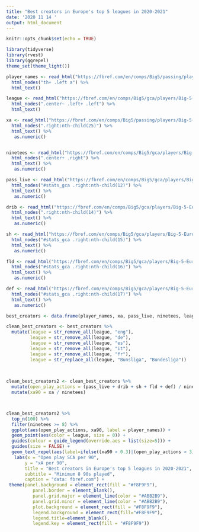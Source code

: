 ```yaml
---
title: "Best creators in Europe's top 5 leagues in 2020-2021"
date: '2020 11 14 '
output: html_document
---
```


```r
knitr::opts_chunk$set(echo = TRUE)
```

```r
library(tidyverse)
library(rvest)
library(ggrepel)
theme_set(theme_light())
```

```r
player_names <- read_html("https://fbref.com/en/comps/Big5/passing/players/Big-5-European-Leagues-Stats") %>% 
  html_nodes("th+ .left a") %>% 
  html_text()

league <- read_html("https://fbref.com/en/comps/Big5/gca/players/Big-5-European-Leagues-Stats") %>% 
  html_nodes(".center~ .left+ .left") %>% 
  html_text()

xa <- read_html("https://fbref.com/en/comps/Big5/passing/players/Big-5-European-Leagues-Stats") %>% 
  html_nodes(".right:nth-child(25)") %>% 
  html_text() %>% 
   as.numeric()


ninetees <- read_html("https://fbref.com/en/comps/Big5/gca/players/Big-5-European-Leagues-Stats") %>% 
  html_nodes(".center+ .right") %>% 
  html_text() %>% 
   as.numeric()

pass_live <- read_html("https://fbref.com/en/comps/Big5/gca/players/Big-5-European-Leagues-Stats") %>% 
  html_nodes("#stats_gca .right:nth-child(12)") %>% 
  html_text() %>% 
   as.numeric()

drib <- read_html("https://fbref.com/en/comps/Big5/gca/players/Big-5-European-Leagues-Stats") %>% 
  html_nodes(".right:nth-child(14)") %>% 
  html_text() %>% 
   as.numeric()

sh <- read_html("https://fbref.com/en/comps/Big5/gca/players/Big-5-European-Leagues-Stats") %>% 
  html_nodes("#stats_gca .right:nth-child(15)") %>% 
  html_text() %>% 
   as.numeric()

fld <- read_html("https://fbref.com/en/comps/Big5/gca/players/Big-5-European-Leagues-Stats") %>% 
  html_nodes("#stats_gca .right:nth-child(16)") %>% 
  html_text() %>% 
   as.numeric()

def <- read_html("https://fbref.com/en/comps/Big5/gca/players/Big-5-European-Leagues-Stats") %>% 
  html_nodes("#stats_gca .right:nth-child(17)") %>% 
  html_text() %>% 
   as.numeric()


```

```r
best_creators <- data.frame(player_names, xa, pass_live, ninetees, league, drib, sh, fld, def)

clean_best_creators <- best_creators %>% 
  mutate(league = str_remove_all(league, "eng"),
         league = str_remove_all(league, "de"),
         league = str_remove_all(league, "es"),
         league = str_remove_all(league, "it"),
         league = str_remove_all(league, "fr"),
         league = str_replace_all(league, "Bunsliga", "Bundesliga")) 
  
  

clean_best_creators2 <- clean_best_creators %>% 
  mutate(open_play_actions = (pass_live + drib + sh + fld + def) / ninetees) %>% 
  mutate(xa90 = xa / ninetees) 



clean_best_creators2 %>%
  top_n(100) %>% 
  filter(ninetees >= 8) %>% 
  ggplot(aes(open_play_actions, xa90, label = player_names)) +
  geom_point(aes(color = league, size = 0)) +
  guides(colour = guide_legend(override.aes = list(size=5))) +
  guides(size = FALSE) +
  geom_text_repel(aes(label=ifelse((xa90 > 0.3)|(open_play_actions > 3), player_names,''))) +
   labs(x = "Open play SCA per 90",
       y = "xA per 90",
       title = "Best creators in Europe's top 5 leagues in 2020-2021",
       subtitle = "Minimum 8 90s played", 
       caption = "data: fbref.com") +
 theme(panel.background = element_rect(fill = "#F8F9F9"),
          panel.border = element_blank(),
          panel.grid.major = element_line(color = "#ABB2B9"),
          panel.grid.minor = element_line(color = "#ABB2B9"),
          plot.background = element_rect(fill = "#F8F9F9"),
          legend.background = element_rect(fill="#F8F9F9"),
          legend.title=element_blank(),
          legend.key = element_rect(fill = "#F8F9F9"))

```
